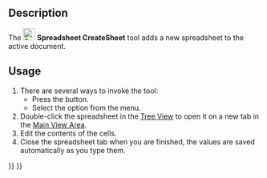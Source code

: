 <languages/>
<translate>

<!--T:6-->
{{Docnav
|
|[[Spreadsheet_Import|Import]]
|[[Spreadsheet_Workbench|Spreadsheet]]
|IconL=
|IconR=Spreadsheet_Import.svg
|IconC=Workbench_Spreadsheet.svg
}}

<!--T:1-->
{{GuiCommand
|Name=Spreadsheet CreateSheet
|MenuLocation=Spreadsheet → New Spreadsheet
|Workbenches=[[Spreadsheet_Workbench|Spreadsheet]]
|Version=0.17
}}

==Description== <!--T:2-->

<!--T:3-->
The [[File:Spreadsheet_CreateSheet.svg|24px]] '''Spreadsheet CreateSheet''' tool adds a new spreadsheet to the active document.

==Usage== <!--T:4-->

<!--T:5-->
# There are several ways to invoke the tool:
#* Press the {{Button|[[File:Spreadsheet_CreateSheet.svg|16px]] [[Spreadsheet_CreateSheet|New Spreadsheet]]}} button.
#* Select the {{MenuCommand|Spreadsheet → [[File:Spreadsheet_CreateSheet.svg|16px]] New Spreadsheet}} option from the menu.
# Double-click the spreadsheet in the [[Tree_View|Tree View]] to open it on a new tab in the [[Main_View_Area|Main View Area]].
# Edit the contents of the cells.
# Close the spreadsheet tab when you are finished, the values are saved automatically as you type them.


<!--T:7-->
{{Docnav
|
|[[Spreadsheet_Import|Import]]
|[[Spreadsheet_Workbench|Spreadsheet]]
|IconL=
|IconR=Spreadsheet_Import.svg
|IconC=Workbench_Spreadsheet.svg
}}

</translate>
{{Spreadsheet_Tools_navi{{#translation:}}}}
{{Userdocnavi{{#translation:}}}}